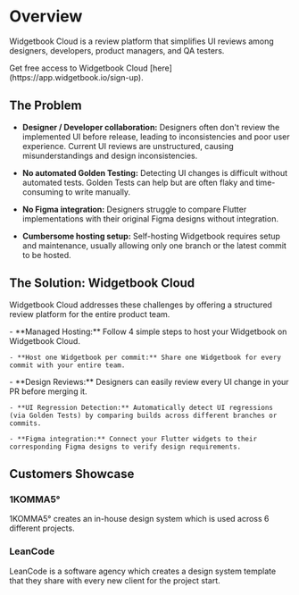 # Overview

Widgetbook Cloud is a review platform that simplifies UI reviews among designers, developers, product managers, and QA testers.

<Info>
  Get free access to Widgetbook Cloud
  [here](https://app.widgetbook.io/sign-up).
</Info>

<YouTube id="gCTSc99V-KI" />

## The Problem

- **Designer / Developer collaboration:** Designers often don't review the implemented UI before release, leading to inconsistencies and poor user experience. Current UI reviews are unstructured, causing misunderstandings and design inconsistencies.

- **No automated Golden Testing:** Detecting UI changes is difficult without automated tests. Golden Tests can help but are often flaky and time-consuming to write manually.

- **No Figma integration:** Designers struggle to compare Flutter implementations with their original Figma designs without integration.

- **Cumbersome hosting setup:** Self-hosting Widgetbook requires setup and maintenance, usually allowing only one branch or the latest commit to be hosted.

## The Solution: Widgetbook Cloud

Widgetbook Cloud addresses these challenges by offering a structured review platform for the entire product team.

<CardGroup>
  <Card title="Builds" icon="hammer" href="/cloud/builds">
    - **Managed Hosting:** Follow 4 simple steps to host your Widgetbook on Widgetbook Cloud.
  
    - **Host one Widgetbook per commit:** Share one Widgetbook for every commit with your entire team.

  </Card>
  <Card title="Reviews" icon="code-compare" href="/cloud/reviews">
    - **Design Reviews:** Designers can easily review every UI change in your PR before merging it.
    
    - **UI Regression Detection:** Automatically detect UI regressions (via Golden Tests) by comparing builds across different branches or commits.

    - **Figma integration:** Connect your Flutter widgets to their corresponding Figma designs to verify design requirements.

  </Card>
</CardGroup>

## Customers Showcase

### 1KOMMA5°

1KOMMA5° creates an in-house design system which is used across 6 different projects.

<YouTube id="4xWseFS5Z38" />

### LeanCode

LeanCode is a software agency which creates a design system template that they share with every new client for the project start.

<YouTube id="rmQktvnyfPg" />
